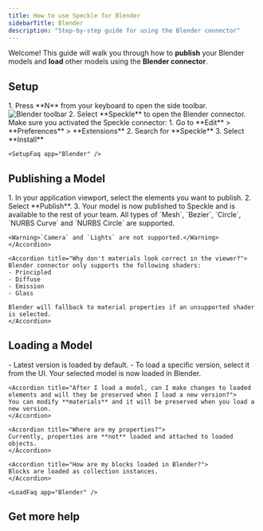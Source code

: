 ```yaml
---
title: How to use Speckle for Blender
sidebarTitle: Blender
description: "Step-by-step guide for using the Blender connector"
---
```



Welcome! This guide will walk you through how to **publish** your Blender models and **load** other models using the **Blender connector**.

## Setup
<Versions
  app="Blender"
  versions="4.2, 4.3, 4.4, & 4.5"
  os="Windows"
/>

<Steps>
    <Setup app="Blender" />
    <Step title="Open the Blender connector">
      1. Press **N** from your keyboard to open the side toolbar.
      <Frame>
      <img src="/images/connectors/blender_toolbar.jpg" alt="Blender toolbar" />
      </Frame>
      2. Select **Speckle** to open the Blender connector.
    </Step>
</Steps>

<AccordionGroup>
    <Accordion title="Why don't I see Speckle in the side toolbar?">
    Make sure you activated the Speckle connector:
    1. Go to **Edit** > **Preferences** > **Extensions**
    2. Search for **Speckle**
    3. Select **Install**
    </Accordion>

    <SetupFaq app="Blender" />
</AccordionGroup>

## Publishing a Model

<Steps>
  <Step title="Select Publish">
  </Step>

  <Step title="Choose a project">
  </Step>

  <Step title="Choose a model">
  </Step>

  <Step title="Select objects to publish">
    1. In your application viewport, select the elements you want to publish.
    2. Select **Publish**.
    3. Your model is now published to Speckle and is available to the rest of your team.
  </Step>
</Steps>

<AccordionGroup>
    <Accordion title="What types of objects are published?">
    All types of `Mesh`, `Bezier`, `Circle`, `NURBS Curve` and `NURBS Circle` are supported.

    <Warning>`Camera` and `Lights` are not supported.</Warning>
    </Accordion>

    <Accordion title="Why don't materials look correct in the viewer?">
    Blender connector only supports the following shaders:
    - Principled
    - Diffuse
    - Emission
    - Glass
    
    Blender will fallback to material properties if an unsupported shader is selected.
    </Accordion>
</AccordionGroup>    

## Loading a Model

<Steps>
  <Step title="Select Load">
  </Step>

  <Step title="Choose a project">
  </Step>

  <Step title="Choose a model">
  </Step>

  <Step title="Choose a version to load">
    - Latest version is loaded by default.
    - To load a specific version, select it from the UI.
    Your selected model is now loaded in Blender.
  </Step>
</Steps>

<AccordionGroup>

    <Accordion title="After I load a model, can I make changes to loaded elements and will they be preserved when I load a new version?">
    You can modify **materials** and it will be preserved when you load a new version. 
    </Accordion>

    <Accordion title="Where are my properties?">
    Currently, properties are **not** loaded and attached to loaded objects.
    </Accordion>

    <Accordion title="How are my blocks loaded in Blender?">
    Blocks are loaded as collection instances.
    </Accordion>

    <LoadFaq app="Blender" />

</AccordionGroup>

## Get more help

<Community app="Blender" />

<LearnMore />